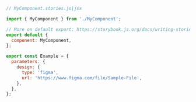 ```js
// MyComponent.stories.js|jsx

import { MyComponent } from './MyComponent';

// More on default export: https://storybook.js.org/docs/writing-stories/introduction#default-export
export default {
  component: MyComponent,
};

export const Example = {
  parameters: {
    design: {
      type: 'figma',
      url: 'https://www.figma.com/file/Sample-File',
    },
  },
};
```
